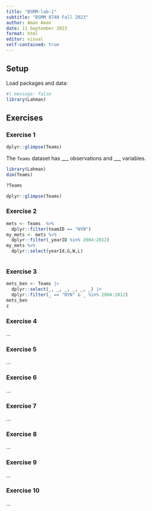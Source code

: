 ```yaml
---
title: "BSMM-lab-1"
subtitle: "BSMM 8740 Fall 2023"
author: Aman Aman
date: 11 September 2023
format: html
editor: visual
self-contained: true
---
```


## Setup

Load packages and data:

```r
#| message: false
library(Lahman)
```

## Exercises

### Exercise 1

```r
dplyr::glimpse(Teams)
```

The `Teams` dataset has \_\_\_ observations and \_\_\_ variables.

```r
library(Lahman)
dim(Teams)
```

```r
?Teams
```

```r
dplyr::glimpse(Teams)
```

### Exercise 2

```r
mets <- Teams  %>%  
  dplyr::filter(teamID == "NYN")
my_mets <- mets %>% 
  dplyr::filter(_yearID %in% 2004:2012)
my_mets %>% 
  dplyr::select(yearId,G,W,L)
```

![]()

### Exercise 3

```r
mets_ben <- Teams |>
  dplyr::select(_, _, _, _, _, _) |>
  dplyr::filter(_ == "NYN" & _ %in% 2004:2012)
mets_ben
z
```

### Exercise 4

...

### Exercise 5

...

### Exercise 6

...

### Exercise 7

...

### Exercise 8

...

### Exercise 9

...

### Exercise 10

...
